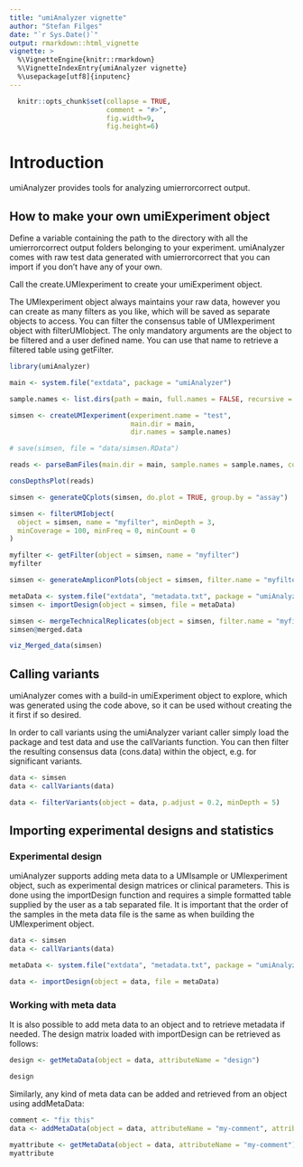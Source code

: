 ```yaml
---
title: "umiAnalyzer vignette"
author: "Stefan Filges"
date: "`r Sys.Date()`"
output: rmarkdown::html_vignette
vignette: >
  %\VignetteEngine{knitr::rmarkdown}
  %\VignetteIndexEntry{umiAnalyzer vignette}
  %\usepackage[utf8]{inputenc}
---
```


```r
  knitr::opts_chunk$set(collapse = TRUE, 
                        comment = "#>",
                        fig.width=9, 
                        fig.height=6)
```

# Introduction

umiAnalyzer provides tools for analyzing umierrorcorrect output. 

## How to make your own umiExperiment object

Define a variable containing the path to the directory with all the umierrorcorrect output folders 
belonging to your experiment. umiAnalyzer comes with raw test data generated with umierrorcorrect that 
you can import if you don't have any of your own.

Call the create.UMIexperiment to create your umiExperiment object.

The UMIexperiment object always maintains your raw data, however you can create as many filters as you
like, which will be saved as separate objects to access. You can filter the consensus table of
UMIexperiment object with filterUMIobject. The only mandatory arguments are the object to be filtered
and a user defined name. You can use that name to retrieve a filtered table using getFilter. 

```r
library(umiAnalyzer)

main <- system.file("extdata", package = "umiAnalyzer")

sample.names <- list.dirs(path = main, full.names = FALSE, recursive = FALSE)

simsen <- createUMIexperiment(experiment.name = "test",
                              main.dir = main,
                              dir.names = sample.names)

# save(simsen, file = "data/simsen.RData")

reads <- parseBamFiles(main.dir = main, sample.names = sample.names, cons.depth = 10)

consDepthsPlot(reads)

simsen <- generateQCplots(simsen, do.plot = TRUE, group.by = "assay")

simsen <- filterUMIobject(
  object = simsen, name = "myfilter", minDepth = 3,
  minCoverage = 100, minFreq = 0, minCount = 0
)

myfilter <- getFilter(object = simsen, name = "myfilter")
myfilter

simsen <- generateAmpliconPlots(object = simsen, filter.name = "myfilter", do.plot = TRUE)

metaData <- system.file("extdata", "metadata.txt", package = "umiAnalyzer")
simsen <- importDesign(object = simsen, file = metaData)

simsen <- mergeTechnicalReplicates(object = simsen, filter.name = "myfilter")
simsen@merged.data

viz_Merged_data(simsen)
```

## Calling variants

umiAnalyzer comes with a build-in umiExperiment object to explore, which was generated using the code 
above, so it can be used without creating the it first if so desired.

In order to call variants using the umiAnalyzer variant caller simply load the package and test data
and use the callVariants function. You can then filter the resulting consensus data (cons.data) within
the object, e.g. for significant variants.

```r
data <- simsen
data <- callVariants(data)

data <- filterVariants(object = data, p.adjust = 0.2, minDepth = 5)
```

## Importing experimental designs and statistics
### Experimental design
umiAnalyzer supports adding meta data to a UMIsample or UMIexperiment object, such as experimental 
design matrices or clinical parameters. This is done using the importDesign function and requires a 
simple formatted table supplied by the user as a tab separated file. It is important that the order 
of the samples in the meta data file is the same as when building the UMIexperiment object.

```r
data <- simsen
data <- callVariants(data)

metaData <- system.file("extdata", "metadata.txt", package = "umiAnalyzer")

data <- importDesign(object = data, file = metaData)
```

### Working with meta data

It is also possible to add meta data to an object and to retrieve metadata if needed. The design 
matrix loaded with importDesign can be retrieved as follows:

```r
design <- getMetaData(object = data, attributeName = "design")

design
```

Similarly, any kind of meta data can be added and retrieved from an object using addMetaData:

```r
comment <- "fix this"
data <- addMetaData(object = data, attributeName = "my-comment", attributeValue = comment)

myattribute <- getMetaData(object = data, attributeName = "my-comment")
myattribute
```




